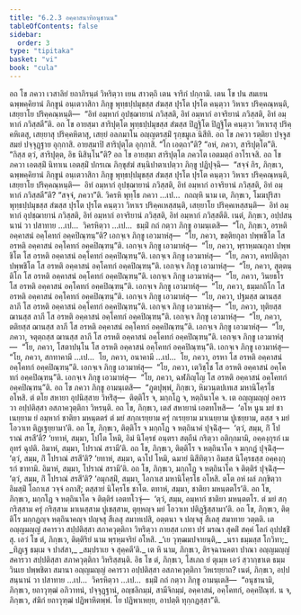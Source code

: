 ```yaml
---
title: "6.2.3 อคฺคาสนาทิอนุชานน"
tableOfContents: false
sidebar:
  order: 3
type: "tipitaka"
basket: "vi"
book: "cula"
---
```



<DynamicBreadcrumb />

<Division number="310" book="cula">

<Paragraph number="1335" book="cula">
อถ โข ภควา เวสาลิยํ ยถาภิรนฺตํ วิหริตฺวา เยน สาวตฺถิ เตน จาริกํ ปกฺกามิ. เตน โข ปน สมเยน ฉพฺพคฺคิยานํ ภิกฺขูนํ อนฺเตวาสิกา ภิกฺขู พุทฺธปฺปมุขสฺส สํฆสฺส ปุรโต ปุรโต คนฺตฺวา วิหาเร ปริคฺคณฺหนฺติ, เสยฺยาโย ปริคฺคณฺหนฺติ—  “อิทํ อมฺหากํ อุปชฺฌายานํ ภวิสฺสติ, อิทํ อมฺหากํ อาจริยานํ ภวิสฺสติ, อิทํ อมฺหากํ ภวิสฺสตี”ติ.
</Paragraph>

<Paragraph number="1336" book="cula">
อถ โข อายสฺมา สาริปุตฺโต พุทฺธปฺปมุขสฺส สํฆสฺส ปิฏฺฐิโต ปิฏฺฐิโต คนฺตฺวา วิหาเรสุ ปริคฺคหิเตสุ, เสยฺยาสุ ปริคฺคหิตาสุ, เสยฺยํ อลภมาโน อญฺญตรสฺมิํ รุกฺขมูเล นิสีทิ. อถ โข ภควา รตฺติยา ปจฺจูสสมยํ ปจฺจุฏฺฐาย อุกฺกาสิ. อายสฺมาปิ สาริปุตฺโต อุกฺกาสิ. “โก เอตฺถา”ติ? “อหํ, ภควา, สาริปุตฺโต”ติ. “กิสฺส ตฺวํ, สาริปุตฺต, อิธ นิสินฺโน”ติ? อถ โข อายสฺมา สาริปุตฺโต ภควโต เอตมตฺถํ อาโรเจสิ. อถ โข ภควา เอตสฺมิํ นิทาเน เอตสฺมิํ ปกรเณ ภิกฺขุสํฆํ สนฺนิปาตาเปตฺวา ภิกฺขู ปฏิปุจฺฉิ—  “สจฺจํ กิร, ภิกฺขเว, ฉพฺพคฺคิยานํ ภิกฺขูนํ อนฺเตวาสิกา ภิกฺขู พุทฺธปฺปมุขสฺส สํฆสฺส ปุรโต ปุรโต คนฺตฺวา วิหาเร ปริคฺคณฺหนฺติ, เสยฺยาโย ปริคฺคณฺหนฺติ—  อิทํ อมฺหากํ อุปชฺฌายานํ ภวิสฺสติ, อิทํ อมฺหากํ อาจริยานํ ภวิสฺสติ, อิทํ อมฺหากํ ภวิสฺสตี”ติ? “สจฺจํ, ภควา”ติ. วิครหิ พุทฺโธ ภควา …เป…  กถญฺหิ นาม เต, ภิกฺขเว, โมฆปุริสา พุทฺธปฺปมุขสฺส สํฆสฺส ปุรโต ปุรโต คนฺตฺวา วิหาเร ปริคฺคเหสฺสนฺติ, เสยฺยาโย ปริคฺคเหสฺสนฺติ—  อิทํ อมฺหากํ อุปชฺฌายานํ ภวิสฺสติ, อิทํ อมฺหากํ อาจริยานํ ภวิสฺสติ, อิทํ อมฺหากํ ภวิสฺสตีติ. เนตํ, ภิกฺขเว, อปฺปสนฺนานํ วา ปสาทาย …เป…  วิครหิตฺวา …เป…  ธมฺมิํ กถํ กตฺวา ภิกฺขู อามนฺเตสิ—  “โก, ภิกฺขเว, อรหติ อคฺคาสนํ อคฺโคทกํ อคฺคปิณฺฑนฺ”ติ?
</Paragraph>

<Paragraph number="1337" book="cula">
เอกจฺเจ ภิกฺขู เอวมาหํสุ—  “โย, ภควา, ขตฺติยกุลา ปพฺพชิโต โส อรหติ อคฺคาสนํ อคฺโคทกํ อคฺคปิณฺฑนฺ”ติ. เอกจฺเจ ภิกฺขู เอวมาหํสุ—  “โย, ภควา, พฺราหฺมณกุลา ปพฺพชิโต โส อรหติ อคฺคาสนํ อคฺโคทกํ อคฺคปิณฺฑนฺ”ติ. เอกจฺเจ ภิกฺขู เอวมาหํสุ—  “โย, ภควา, คหปติกุลา ปพฺพชิโต โส อรหติ อคฺคาสนํ อคฺโคทกํ อคฺคปิณฺฑนฺ”ติ. เอกจฺเจ ภิกฺขู เอวมาหํสุ—  “โย, ภควา, สุตฺตนฺติโก โส อรหติ อคฺคาสนํ อคฺโคทกํ อคฺคปิณฺฑนฺ”ติ. เอกจฺเจ ภิกฺขู เอวมาหํสุ—  “โย, ภควา, วินยธโร โส อรหติ อคฺคาสนํ อคฺโคทกํ อคฺคปิณฺฑนฺ”ติ. เอกจฺเจ ภิกฺขู เอวมาหํสุ—  “โย, ภควา, ธมฺมกถิโก โส อรหติ อคฺคาสนํ อคฺโคทกํ อคฺคปิณฺฑนฺ”ติ. เอกจฺเจ ภิกฺขู เอวมาหํสุ—  “โย, ภควา, ปฐมสฺส ฌานสฺส ลาภี โส อรหติ อคฺคาสนํ อคฺโคทกํ อคฺคปิณฺฑนฺ”ติ. เอกจฺเจ ภิกฺขู เอวมาหํสุ—  “โย, ภควา, ทุติยสฺส ฌานสฺส ลาภี โส อรหติ อคฺคาสนํ อคฺโคทกํ อคฺคปิณฺฑนฺ”ติ. เอกจฺเจ ภิกฺขู เอวมาหํสุ—  “โย, ภควา, ตติยสฺส ฌานสฺส ลาภี โส อรหติ อคฺคาสนํ อคฺโคทกํ อคฺคปิณฺฑนฺ”ติ. เอกจฺเจ ภิกฺขู เอวมาหํสุ—  “โย, ภควา, จตุตฺถสฺส ฌานสฺส ลาภี โส อรหติ อคฺคาสนํ อคฺโคทกํ อคฺคปิณฺฑนฺ”ติ. เอกจฺเจ ภิกฺขู เอวมาหํสุ—  “โย, ภควา, โสตาปนฺโน โส อรหติ อคฺคาสนํ อคฺโคทกํ อคฺคปิณฺฑนฺ”ติ. เอกจฺเจ ภิกฺขู เอวมาหํสุ—  “โย, ภควา, สกทาคามี …เป…  โย, ภควา, อนาคามี …เป…  โย, ภควา, อรหา โส อรหติ อคฺคาสนํ อคฺโคทกํ อคฺคปิณฺฑนฺ”ติ. เอกจฺเจ ภิกฺขู เอวมาหํสุ—  “โย, ภควา, เตวิชฺโช โส อรหติ อคฺคาสนํ อคฺโคทกํ อคฺคปิณฺฑนฺ”ติ. เอกจฺเจ ภิกฺขู เอวมาหํสุ—  “โย, ภควา, ฉฬภิญฺโญ โส อรหติ อคฺคาสนํ อคฺโคทกํ อคฺคปิณฺฑนฺ”ติ.
</Paragraph>

</Division>
<Division number="311" book="cula">

<Paragraph number="1338" book="cula">
อถ โข ภควา ภิกฺขู อามนฺเตสิ—  “ภูตปุพฺพํ, ภิกฺขเว, หิมวนฺตปเทเส มหานิโคฺรโธ อโหสิ. ตํ ตโย สหายา อุปนิสฺสาย วิหริํสุ—  ติตฺติโร จ, มกฺกโฏ จ, หตฺถินาโค จ. เต อญฺญมญฺญํ อคารวา อปฺปติสฺสา อสภาควุตฺติกา วิหรนฺติ. อถ โข, ภิกฺขเว, เตสํ สหายานํ เอตทโหสิ—  ‘อโห นูน มยํ ชาเนยฺยาม ยํ อมฺหากํ ชาติยา มหนฺตตรํ ตํ มยํ สกฺกเรยฺยาม ครุํ กเรยฺยาม มาเนยฺยาม ปูเชยฺยาม, ตสฺส จ มยํ โอวาเท ติฏฺเฐยฺยามา’ติ.
</Paragraph>

<Paragraph number="1339" book="cula">
อถ โข, ภิกฺขเว, ติตฺติโร จ มกฺกโฏ จ หตฺถินาคํ ปุจฺฉิํสุ—  ‘ตฺวํ, สมฺม, กิํ โปราณํ สรสี’ติ? ‘ยทาหํ, สมฺมา, โปโต โหมิ, อิมํ นิโคฺรธํ อนฺตรา สตฺถีนํ กริตฺวา อติกฺกมามิ, อคฺคงฺกุรกํ เม อุทรํ ฉุปติ. อิมาหํ, สมฺมา, โปราณํ สรามี’ติ.
</Paragraph>

<Paragraph number="1340" book="cula">
อถ โข, ภิกฺขเว, ติตฺติโร จ หตฺถินาโค จ มกฺกฏํ ปุจฺฉิํสุ—  ‘ตฺวํ, สมฺม, กิํ โปราณํ สรสี’ติ? ‘ยทาหํ, สมฺมา, ฉาโป โหมิ, ฉมายํ นิสีทิตฺวา อิมสฺส นิโคฺรธสฺส อคฺคงฺกุรกํ ขาทามิ. อิมาหํ, สมฺมา, โปราณํ สรามี’ติ.
</Paragraph>

<Paragraph number="1341" book="cula">
อถ โข, ภิกฺขเว, มกฺกโฏ จ หตฺถินาโค จ ติตฺติรํ ปุจฺฉิํสุ—  ‘ตฺวํ, สมฺม, กิํ โปราณํ สรสี’ติ? ‘อมุกสฺมิํ, สมฺมา, โอกาเส มหานิโคฺรโธ อโหสิ. ตโต อหํ ผลํ ภกฺขิตฺวา อิมสฺมิํ โอกาเส วจฺจํ อกาสิํ; ตสฺสายํ นิโคฺรโธ ชาโต. ตทาหํ, สมฺมา, ชาติยา มหนฺตตโร’ติ.
</Paragraph>

<Paragraph number="1342" book="cula">
อถ โข, ภิกฺขเว, มกฺกโฏ จ หตฺถินาโค จ ติตฺติรํ เอตทโวจุํ—  ‘ตฺวํ, สมฺม, อมฺหากํ ชาติยา มหนฺตตโร. ตํ มยํ สกฺกริสฺสาม ครุํ กริสฺสาม มาเนสฺสาม ปูเชสฺสาม, ตุยฺหญฺจ มยํ โอวาเท ปติฏฺฐิสฺสามา’ติ. อถ โข, ภิกฺขเว, ติตฺติโร มกฺกฏญฺจ หตฺถินาคญฺจ ปญฺจสุ สีเลสุ สมาทเปสิ, อตฺตนา จ ปญฺจสุ สีเลสุ สมาทาย วตฺตติ. เต อญฺญมญฺญํ สคารวา สปฺปติสฺสา สภาควุตฺติกา วิหริตฺวา กายสฺส เภทา ปรํ มรณา สุคติํ สคฺคํ โลกํ อุปปชฺชิํสุ. เอวํ โข ตํ, ภิกฺขเว, ติตฺติริยํ นาม พฺรหฺมจริยํ อโหสิ.
</Paragraph>

<Paragraph number="1343" type="verses" book="cula">
_‘เย วุฑฺฒมปจายนฺติ,_  
_นรา ธมฺมสฺส โกวิทา;_  
_ทิฏฺเฐ ธมฺเม จ ปาสํสา,_  
_สมฺปราเย จ สุคฺคตี’ติ._  

</Paragraph>

<Paragraph number="1344" book="cula">
เต หิ นาม, ภิกฺขเว, ติรจฺฉานคตา ปาณา อญฺญมญฺญํ สคารวา สปฺปติสฺสา สภาควุตฺติกา วิหริสฺสนฺติ. อิธ โข ตํ, ภิกฺขเว, โสเภถ ยํ ตุเมฺห เอวํ สฺวากฺขาเต ธมฺมวินเย ปพฺพชิตา สมานา อญฺญมญฺญํ อคารวา อปฺปติสฺสา อสภาควุตฺติกา วิหเรยฺยาถ? เนตํ, ภิกฺขเว, อปฺปสนฺนานํ วา ปสาทาย …เป…  วิครหิตฺวา …เป…  ธมฺมิํ กถํ กตฺวา ภิกฺขู อามนฺเตสิ—  “อนุชานามิ, ภิกฺขเว, ยถาวุฑฺฒํ อภิวาทนํ, ปจฺจุฏฺฐานํ, อญฺชลิกมฺมํ, สามีจิกมฺมํ, อคฺคาสนํ, อคฺโคทกํ, อคฺคปิณฺฑํ. น จ, ภิกฺขเว, สํฆิกํ ยถาวุฑฺฒํ ปฏิพาหิตพฺพํ. โย ปฏิพาเหยฺย, อาปตฺติ ทุกฺกฏสฺสา”ติ.
</Paragraph>
</Division>